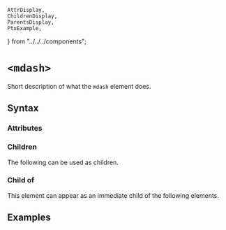     AttrDisplay,
    ChildrenDisplay,
    ParentsDisplay,
    PtxExample,
} from "../../../components";

# `<mdash>`

Short description of what the `mdash` element does.

## Syntax

### Attributes

<AttrDisplay name="mdash" />

### Children

The following can be used as children.

<ChildrenDisplay name="mdash" />

### Child of

This element can appear as an immediate child of the following elements.

<ParentsDisplay name="mdash" />

## Examples

    